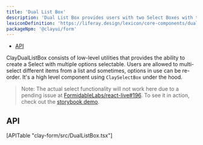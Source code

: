 ```yaml
---
title: 'Dual List Box'
description: 'Dual List Box provides users with two Select Boxes with the ability to move items between lists.'
lexiconDefinition: 'https://liferay.design/lexicon/core-components/dual-listbox/'
packageNpm: '@clayui/form'
---
```



<div class="nav-toc-absolute">
<div class="nav-toc">

-   [API](#api)

</div>
</div>

ClayDualListBox consists of low-level utilities that provides the ability to create a Select with multiple options selectable.
Users are allowed to multi-select different items from a list and sometimes, options in use can be re-order.
It's a high level component using `ClaySelectBox` under the hood.

> Note: The actual select functionality will not work here due to a pending issue at [FormidableLabs/react-live#196](https://github.com/FormidableLabs/react-live/issues/196). To see it in action, check out the [storybook demo](https://storybook.clayui.com/?path=/story/components-clayduallistbox--default).

<DualListBox />

## API

<div>[APITable "clay-form/src/DualListBox.tsx"]</div>
